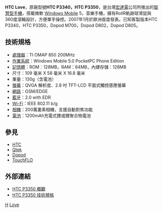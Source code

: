{{noteTA
|G1=長度單位
}}

'''HTC Love'''，原廠型號'''HTC P3340，HTC P3350'''，是台灣[[宏達電|宏達電]]公司所推出的[[智慧型手機|智慧型手機]]，搭載微軟 [[Windows_Mobile|Windows Mobile]] 5，音樂手機，擁有RollR軌跡球滑鼠與360度滾輪設計，方便單手操控。2007年1月於歐洲首度發表。已知客製版本HTC P3340，HTC P3350，Dopod M700，Dopod D802，Dopod D805。

== 技術規格 ==
*[[處理器|處理器]]：TI OMAP 850 200MHz
*[[作業系統|作業系統]]：Windows Mobile 5.0 PocketPC Phone Edition 
*[[記憶體|記憶體]]：ROM：128MB，RAM：64MB，內建存儲：128MB
*尺寸：109 毫米 X 58 毫米 X 16.8 毫米
*重量：130g（含電池）
*[[螢幕|螢幕]]：QVGA 解析度、2.8 吋 TFT-LCD 平面式觸控感應螢幕 
*[[網路|網路]]：GSM/EDGE
*[[藍牙|藍牙]]：2.0 with EDR
*[[Wi-Fi|Wi-Fi]]：IEEE 802.11 b/g
*[[相機|相機]]：200萬畫素相機，支援自動對焦功能
*[[電池|電池]]：1200mAh充電式鋰或鋰聚合物電池

== 參見 ==
*[[HTC|HTC]]
*[[Qtek|Qtek]]
*[[Dopod|Dopod]]
*[[TouchFLO|TouchFLO]]

== 外部連結 ==
*[http://www.htc.com/asia/product.aspx?id=46114 HTC P3350 概觀]{{Wayback|url=http://www.htc.com/asia/product.aspx?id=46114 |date=20191017061815 }}
*[http://www.htc.com/asia/product.aspx?id=46118 HTC P3350 技術規格]{{Wayback|url=http://www.htc.com/asia/product.aspx?id=46118 |date=20191017061748 }}

{{HTC Phones P Series}}

[[Category:智能手機|H]]
[[Category:宏達電手機|Love]]